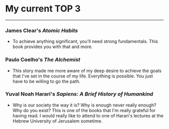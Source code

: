 # My current TOP 3

---

### James Clear's _Atomic Habits_

- To achieve anything significant, you'll need strong fundamentals.
  This book provides you with that and more.

### Paulo Coelho's _The Alchemist_

- This story made me more aware of my deep desire to achieve the goals that I've set in the
  course of my life. Everything is possible. You just have to be willing to go the path.

### Yuval Noah Harari's _Sapiens: A Brief History of Humankind_

- Why is our society the way it is? Why is enough never really enough? Why do you exist?
  This is one of the books that I'm really grateful for having read. I would really like to
  attend to one of Harari's lectures at the Hebrew University of Jerusalem sometime.
